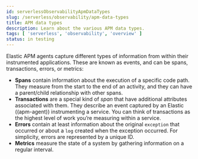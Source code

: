 ```yaml
---
id: serverlessObservabilityApmDataTypes
slug: /serverless/observability/apm-data-types
title: APM data types
description: Learn about the various APM data types.
tags: [ 'serverless', 'observability', 'overview' ]
status: in testing
---
```



<DocBadge template="technical preview" />
Elastic APM agents capture different types of information from within their instrumented applications.
These are known as events, and can be spans, transactions, errors, or metrics:

* **Spans** contain information about the execution of a specific code path.
They measure from the start to the end of an activity, and they can have a parent/child
relationship with other spans.
* **Transactions** are a special kind of _span_ that have additional attributes associated with them.
They describe an event captured by an Elastic ((apm-agent)) instrumenting a service.
You can think of transactions as the highest level of work you’re measuring within a service.
* **Errors** contain at least information about the original `exception` that occurred or about
a `log` created when the exception occurred. For simplicity, errors are represented by a unique ID.
* **Metrics** measure the state of a system by gathering information on a regular interval. 

<Feedback slug="/serverless/observability/apm-data-types" />
